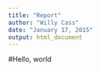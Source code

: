 ```yaml
---
title: "Report"
author: "Willy Cass"
date: "January 17, 2015"
output: html_document
---
```


#Hello, world